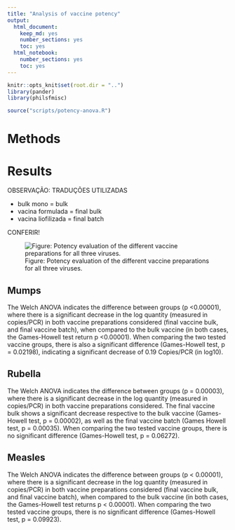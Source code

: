 ```yaml
---
title: "Analysis of vaccine potency"
output:
  html_document:
    keep_md: yes
    number_sections: yes
    toc: yes
  html_notebook:
    number_sections: yes
    toc: yes
---
```


```r
knitr::opts_knit$set(root.dir = "..")
library(pander)
library(philsfmisc)
```


```r
source("scripts/potency-anova.R")
```

# Methods

# Results

OBSERVAÇÃO: TRADUÇÕES UTILIZADAS

- bulk mono = bulk
- vacina formulada = final bulk
- vacina liofilizada = final batch

CONFERIR!

![Figure: Potency evaluation of the different vaccine preparations for all three viruses. ](../figures/potency.png)

## Mumps

The Welch ANOVA indicates the difference between groups (p <0.00001), where there is a significant decrease in the log quantity (measured in copies/PCR) in both vaccine preparations considered (final vaccine bulk, and final vaccine batch), when compared to the bulk vaccine (in both cases, the Games-Howell test return p <0.00001).
When comparing the two tested vaccine groups, there is also a significant difference (Games-Howell test, p = 0.02198), indicating a significant decrease of 0.19 Copies/PCR (in log10).

## Rubella

The Welch ANOVA indicates the difference between groups (p = 0.00003), where there is a significant decrease in the log quantity (measured in copies/PCR) in both vaccine preparations considered.
The final vaccine bulk shows a significant decrease respective to the bulk vaccine (Games-Howell test, p = 0.00002), as well as the final vaccine batch (Games Howell test, p = 0.00035).
When comparing the two tested vaccine groups, there is no significant difference (Games-Howell test, p = 0.06272).

## Measles

The Welch ANOVA indicates the difference between groups (p < 0.00001), where there is a significant decrease in the log quantity (measured in copies/PCR) in both vaccine preparations considered (final vaccine bulk, and final vaccine batch), when compared to the bulk vaccine (in both cases, the Games-Howell test returns p < 0.00001).
When comparing the two tested vaccine groups, there is no significant difference (Games-Howell test, p = 0.09923).
